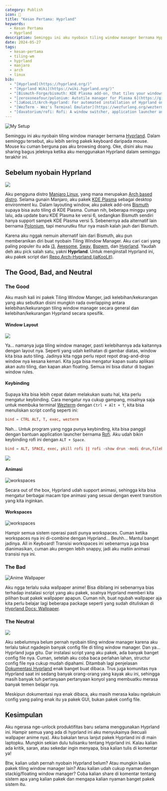 ```yaml
---
category: Publish
icon: 👀
title: "Kesan Pertama: Hyprland"
keywords:
  - Kesan Pertama
  - Hyprland
description: Seminggu ini aku nyobain tiling window manager bernama Hyprland. Di tulisan ini aku mau sharing pengalam seminggu ku gunain Hyprland.
date: 2024-05-27
tags:
  - kesan-pertama
  - tiling-wm
  - hyprland
  - manjaro
  - arch
  - linux
bib:
  - "[Hyprland](https://hyprland.org/)"
  - "[Hyprland Wiki](https://wiki.hyprland.org/)"
  - "[Bismuth-Forge/bismuth: KDE Plasma add-on, that tiles your windows automatically](https://github.com/Bismuth-Forge/bismuth)"
  - "[zeroxoneafour/polonium: Autotile manager for Plasma 6](https://github.com/zeroxoneafour/polonium)"
  - "[JaKooLit/Arch-Hyprland: For automated installation of Hyprland on Arch on any arch based distros](https://github.com/JaKooLit/Arch-Hyprland)"
  - "[WezTerm - Wez's Terminal Emulator](https://wezfurlong.org/wezterm/index.html)"
  - "[davatorium/rofi: Rofi: A window switcher, application launcher and dmenu replacement](https://github.com/davatorium/rofi)"
---
```


<Image
  src="show-off.png"
  alt="My Setup"
  scale={0.8}
/>

Seminggu ini aku nyobain tiling window manager bernama [Hyprland](https://hyprland.org). Dalam seminggu tersebut, aku lebih sering pakek keyboard daripada mouse. Mouse ku cuman berguna pas aku browsing doang. Oke, disini aku mau sharing bagus jeleknya ketika aku menggunakan Hyprland dalam seminggu terakhir ini.

## Sebelum nyobain Hyprland

<Image
  src="https://github.com/Bismuth-Forge/bismuth/raw/master/img/rice.png"
  caption="Bismuth"
  scale={0.8}
/>

Aku pengguna distro [Manjaro Linux](https://manjaro.org), yang mana merupakan [Arch based distro](https://wiki.archlinux.org/title/Arch-based_distributions). Selama gunain Manjaro, aku pakek [KDE Plasma](https://kde.org/id/plasma-desktop) sebagai desktop environment ku. Dalam layouting window, aku pakek add-ons [Bismuth](https://github.com/Bismuth-Forge/bismuth) supaya bisa auto tiling di KDE Plasma. Cuman nih, beberapa minggu yang lalu, ada update baru KDE Plasma ke versi 6, sedangkan Bismuth sendiri hanya support sampek KDE Plasma versi 5. Sebenernya ada alternatif lain bernama [Polonium](https://github.com/zeroxoneafour/polonium), tapi menurutku fitur nya masih kalah jauh dari Bismuth.

Karena aku nggak nemuin alternatif lain dari Bismuth, aku pun memberanikan diri buat nyobain Tiling Window Manager. Aku cari cari yang paling populer itu ada [i3](https://i3wm.org), [Awesome](https://awesomewm.org), [Sway](https://swaywm.org), [Bspwm](https://github.com/baskerville/bspwm), dan [Hyprland](https://hyprland.org). Yaudah deh aku pick salah satu, yakni **Hyprland**. Untuk menginstall Hyprland ini, aku pakek script dari [Repo Arch-Hyprland (jaKooLit)](https://github.com/JaKooLit/Arch-Hyprland).

## The Good, Bad, and Neutral

### The Good

Aku masih kali ini pakek Tiling Window Manger, jadi kelebihan/kekurangan yang aku sebutkan disini mungkin rada overlapping antara kelebihan/kekurangan tiling window manager secara general dan kelebihan/kekurangan Hyprland secara spesifik.

#### Window Layout

<Image
  src="layout.png"
  caption="1 window master (kiri) dan 3 window lainnya (kanan)"
  scale={0.8}
/>

Ya... namanya juga tiling window manager, pasti kelebihannya ada kaitannya dengan layout nya. Seperti yang udah kelihatan di gambar diatas, window kita bisa auto tiling. Jadinya kita ngga perlu repot repot drag-and-drop window nya kesana kemari. Kita juga bisa mengatur kapan suatu aplikasi akan auto tiling, dan kapan akan floating. Semua ini bisa diatur di bagian window rules.

#### Keybinding

Supaya kita bisa lebih cepat dalam melakukan suatu hal, kita perlu mengatur keybinding. Cara mengatur nya cukup gampang, misalnya saja untuk membuka terminal [Wezterm](https://wezfurlong.org/wezterm/index.html) dengan `Ctrl + Alt + T`, kita bisa menuliskan script config seperti ini:

```conf
bind = CTRL ALT, T, exec, wezterm
```

Nah... Untuk program yang ngga punya keybinding, kita bisa panggil dengan bantuan application launcher bernama [Rofi](https://github.com/davatorium/rofi). Aku udah bikin keybinding rofi ini dengan `ALT + Space`.

```conf
bind = ALT, SPACE, exec, pkill rofi || rofi -show drun -modi drun,filebrowser,run,window
```

<Image
  src="rofi.png"
  caption="Rofi"
  scale={0.8}
/>

#### Animasi

<Image
  src="animation.gif"
  alt="workspaces"
  scale={2}
/>

Secara out of the box, Hyprland udah support animasi, sehingga kita bisa mengatur berbagai macam tipe animasi yang sesuai dengan event transition yang kita inginkan.

#### Workspaces

<Image
  src="workspaces.gif"
  alt="workspaces"
  scale={2}
/>

Hampir semua sistem operasi pasti punya workspaces. Cuman ketika workspaces nya ini di-combine dengan Hyprland... Beuhh... Mantul banget jadinya. All in Keyboard! Transisi workspaces ini sebenarnya juga bisa dianimasikan, cuman aku pengen lebih snappy, jadi aku matiin animasi transisi nya ini.

### The Bad

<Image
  src="wallpaper-anime.png"
  alt="Anime Wallpaper"
  scale={0.8}
/>

Aku ngga terlalu suka wallpaper anime! Bisa dibilang ini sebenarnya bias terhadap instalasi script yang aku pakek, soalnya Hyprland memberi kita pilihan buat pakek wallpaper apapun. Cuman nih, buat ngubah wallpaper aja kita perlu belajar lagi beberapa package seperti yang sudah dituliskan di [Hyprland Docs: Wallpaper](https://wiki.hyprland.org/Useful-Utilities/Wallpapers).

### The Neutral

<Image
  src="config-hyprland.png"
  caption="Hyprland Config"
  scale={0.8}
/>

Aku sebelumnya belum pernah nyobain tiling window manager karena aku terlalu takut ngadepin banyak config file di tiling window manager. Dan ya... Hyprland juga gitu. Dar instalasi script yang aku pakek, ada banyak banget config file nya. Cuman, setelah aku coba baca perlahan lahan, structur config file nya cukup mudah dipahami. Ditambah lagi penjelasan [Dokumentasi Hyprland](https://wiki.hyprland.org) enak banget buat dibaca. Trus juga komunitas nya Hyprland saat ini sedang banyak orang-orang yang kayak aku ini, sehingga masih banyak tuh pertanyaan pertanyaan konyol yang membuatku merasa banyak temen belajar nya.

Meskipun dokumentasi nya enak dibaca, aku masih merasa kalau ngelakuin config yang paling enak itu ya pakek GUI, bukan pakek config file.

## Kesimpulan

Aku ngerasa nge-unlock produktifitas baru selama menggunakan Hyprland ini. Hampir semua yang ada di hyprland ini aku menyukainya (kecuali wallpaper anime nya). Aku bakalan terus lanjut pakek Hyprland ini di main laptopku. Mungkin sekian dulu tulisanku tentang Hyprland ini. Kalau kalian ada kritik, saran, atau sekedar ingin menyapa, bisa kalian tulis di komentar ya!

Btw, kalian udah pernah nyobain Hyprland belum? Atau mungkin kalian pakek tiling window manager lain? Atau kalian udah cukup nyaman dengan stackig/floating window manager? Coba kalian share di komentar tentang sistem apa yang kalian pakek dan mengapa kalian nyaman banget pakek sistem itu.

